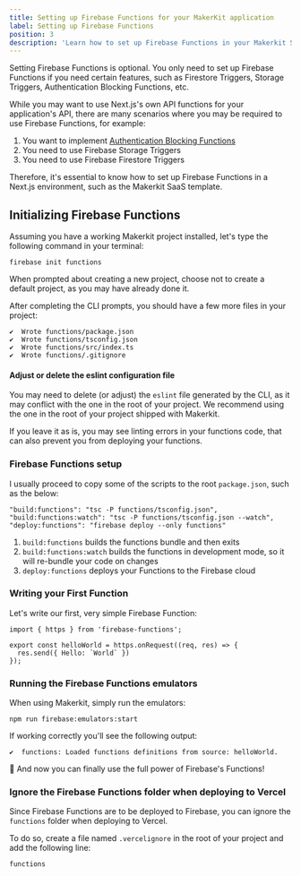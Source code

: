 ```yaml
---
title: Setting up Firebase Functions for your MakerKit application
label: Setting up Firebase Functions
position: 3
description: 'Learn how to set up Firebase Functions in your Makerkit SaaS project'
---
```


<Alert type="info">
  Setting Firebase Functions is optional. You only need to set up Firebase Functions if you need certain features, such as Firestore Triggers, Storage Triggers, Authentication Blocking Functions, etc.
</Alert>

While you may want to use Next.js's own API functions for your application's API, there are many scenarios where you may be required to use Firebase Functions, for example:

1. You want to implement [Authentication Blocking Functions](/blog/tutorials/blocking-authentication-firebase-auth)
2. You need to use Firebase Storage Triggers
3. You need to use Firebase Firestore Triggers

Therefore, it's essential to know how to set up Firebase Functions in a Next.js environment, such as the Makerkit SaaS template.

## Initializing Firebase Functions

Assuming you have a working Makerkit project installed, let's type the following command in your terminal:

```
firebase init functions
```

When prompted about creating a new project, choose not to create a default project, as you may have already done it.

After completing the CLI prompts, you should have a few more files in your project:

```
✔  Wrote functions/package.json
✔  Wrote functions/tsconfig.json
✔  Wrote functions/src/index.ts
✔  Wrote functions/.gitignore
```

#### Adjust or delete the eslint configuration file

You may need to delete (or adjust) the `eslint` file generated by the CLI, as it may conflict with the one in the root of your project. We recommend using the one in the root of your project shipped with Makerkit.

If you leave it as is, you may see linting errors in your functions code, that can also prevent you from deploying your functions.

### Firebase Functions setup

I usually proceed to copy some of the scripts to the root `package.json`, such as the below:

```
"build:functions": "tsc -P functions/tsconfig.json",
"build:functions:watch": "tsc -P functions/tsconfig.json --watch",
"deploy:functions": "firebase deploy --only functions"
```

1. `build:functions` builds the functions bundle and then exits
2. `build:functions:watch` builds the functions in development mode, so it will re-bundle your code on changes
3. `deploy:functions` deploys your Functions to the Firebase cloud

### Writing your First Function

Let's write our first, very simple Firebase Function:

```tsx
import { https } from 'firebase-functions';

export const helloWorld = https.onRequest((req, res) => {
  res.send({ Hello: `World` })
});
```

### Running the Firebase Functions emulators

When using Makerkit, simply run the emulators:

```
npm run firebase:emulators:start
```

If working correctly you'll see the following output:

```
✔  functions: Loaded functions definitions from source: helloWorld.
```

🎉 And now you can finally use the full power of Firebase's Functions!

### Ignore the Firebase Functions folder when deploying to Vercel

Since Firebase Functions are to be deployed to Firebase, you can ignore the `functions` folder when deploying to Vercel.

To do so, create a file named `.vercelignore` in the root of your project and add the following line:

```
functions
```